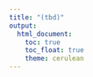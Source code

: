 ```yaml
---
title: "(tbd)"
output: 
  html_document:
    toc: true
    toc_float: true
    theme: cerulean
---
```




